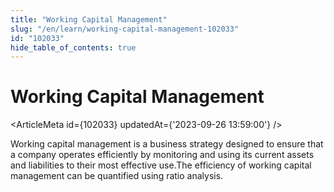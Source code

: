 ```yaml
---
title: "Working Capital Management"
slug: "/en/learn/working-capital-management-102033"
id: "102033"
hide_table_of_contents: true
---
```



# Working Capital Management

<ArticleMeta id={102033} updatedAt={'2023-09-26 13:59:00'} />
<div className='border-solid border-b border-t-0 my-4 border-[var(--ifm-color-gray-300)]' />

Working capital management is a business strategy designed to ensure that a company operates efficiently by monitoring and using its current assets and liabilities to their most effective use.The efficiency of working capital management can be quantified using ratio analysis.
